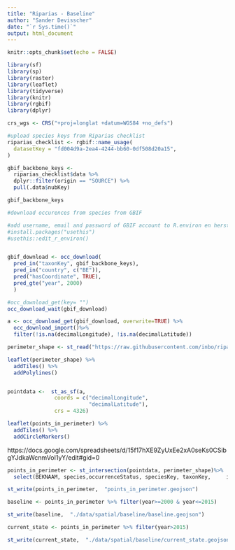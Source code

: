 ```yaml
---
title: "Riparias - Baseline"
author: "Sander Devisscher"
date: "`r Sys.time()`"
output: html_document
---
```


```r
knitr::opts_chunk$set(echo = FALSE)
```

```r
library(sf)
library(sp)
library(raster)
library(leaflet)
library(tidyverse)
library(knitr)
library(rgbif)
library(dplyr)

crs_wgs <- CRS("+proj=longlat +datum=WGS84 +no_defs")
```

```r
#upload species keys from Riparias checklist
riparias_checklist <- rgbif::name_usage(
  datasetKey = "fd004d9a-2ea4-4244-bb60-0df508d20a15", 
)

gbif_backbone_keys <- 
  riparias_checklist$data %>%
  dplyr::filter(origin == "SOURCE") %>%
  pull(.data$nubKey)

gbif_backbone_keys
```
```r
#download occurences from species from GBIF

#add username, email and password of GBIF account to R.environ en herstart Rstudio
#install.packages("usethis")
#usethis::edit_r_environ()


gbif_download <- occ_download(
  pred_in("taxonKey", gbif_backbone_keys),
  pred_in("country", c("BE")),
  pred("hasCoordinate", TRUE),
  pred_gte("year", 2000)
  )                              

#occ_download_get(key= "")
occ_download_wait(gbif_download)

a <- occ_download_get(gbif_download, overwrite=TRUE) %>%
  occ_download_import()%>%
  filter(!is.na(decimalLongitude), !is.na(decimalLatitude))
```

```r
perimeter_shape <- st_read("https://raw.githubusercontent.com/inbo/riparias-prep/master/data/spatial/perimeter/Riparias_Official_StudyArea.geojson")
```

```r
leaflet(perimeter_shape) %>% 
  addTiles() %>% 
  addPolylines()
```

```r

```
```r
pointdata <-  st_as_sf(a,
               coords = c("decimalLongitude",
                          "decimalLatitude"),
               crs = 4326)
```

```r
leaflet(points_in_perimeter) %>% 
  addTiles() %>% 
  addCircleMarkers()
```

https://docs.google.com/spreadsheets/d/15f17hXE9ZyUxEe2xA0seKs0CSibgYJdkaWcnmVoI1yY/edit#gid=0


```r
points_in_perimeter <- st_intersection(pointdata, perimeter_shape)%>%
  select(BEKNAAM, species,occurrenceStatus, speciesKey, taxonKey,     individualCount,vernacularName, collectionCode, references, year)

st_write(points_in_perimeter,  "points_in_perimeter.geojson")
```

```r
baseline <- points_in_perimeter %>% filter(year>=2000 & year<=2015)

st_write(baseline,  "./data/spatial/baseline/baseline.geojson")

```

```r
current_state <- points_in_perimeter %>% filter(year>2015)

st_write(current_state,  "./data/spatial/baseline/current_state.geojson")
```




